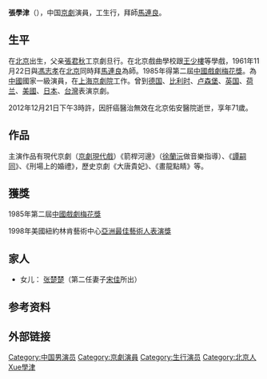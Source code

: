 {{Unreferenced|time=2014-08-07T05:54:07+00:00}}
'''張學津'''（{{bd|1941年||2012年|12月21日|catIdx=Zhang張學津}}），中国[[京劇|京劇]]演員，工生行，拜師[[馬連良|馬連良]]。

==生平==
在[[北京|北京]]出生，父亲[[張君秋|張君秋]]工京劇旦行。在北京戲曲學校跟[[王少楼_(京剧老生)|王少樓]]等學戲，1961年11月22日與[[馮志孝|馮志孝]]在[[北京|北京]]同時拜[[馬連良|馬連良]]為師。1985年得第二屆[[中國戲劇梅花獎|中國戲劇梅花獎]]。為[[中國|中國]]國家一級演員，在[[上海京劇院|上海京劇院]]工作。曾到[[德国|德国]]、[[比利时|比利时]]、[[卢森堡|卢森堡]]、[[英国|英国]]、[[荷兰|荷兰]]、[[美國|美國]]、[[日本|日本]]、[[台灣|台灣]]表演京劇。

2012年12月21日下午3時許，因肝癌醫治無效在北京佑安醫院逝世，享年71歲。

==作品==
主演作品有現代京劇（[[京劇現代戲|京劇現代戲]]）《箭桿河邊》（[[徐蘭沅|徐蘭沅]]做音樂指導）、《[[譚嗣同|譚嗣同]]》、《刑場上的婚禮》，歷史京劇《大唐貴妃》、《畫龍點睛》等。

==獲獎==
1985年第二屆[[中國戲劇梅花獎|中國戲劇梅花獎]]

1998年美國紐約林肯藝術中心[[亞洲最佳藝術人表演獎|亞洲最佳藝術人表演獎]]

==家人==
*女儿： [[张楚楚|张楚楚]]（第二任妻子[[大宋佳|宋佳]]所出）

== 参考资料 ==
{{reflist}}

== 外部链接 ==
{{中國戲劇梅花獎}}

{{Authority control}}
{{DEFAULTSORT:Zhang張學津}}
[[Category:中国男演员|Category:中国男演员]]
[[Category:京劇演員|Category:京劇演員]]
[[Category:生行演员|Category:生行演员]]
[[Category:北京人|Category:北京人]]
[[Category:张姓|Xue學津]]